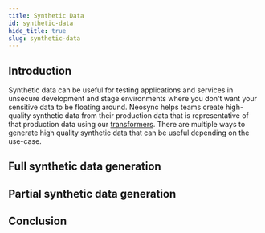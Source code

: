 ```yaml
---
title: Synthetic Data
id: synthetic-data
hide_title: true
slug: synthetic-data
---
```



<DocPageHeader title="Synthetic Data" />

## Introduction

Synthetic data can be useful for testing applications and services in unsecure development and stage environments where you don't want your sensitive data to be floating around. Neosync helps teams create high-quality synthetic data from their production data that is representative of that production data using our [transformers](/platform#transformers). There are multiple ways to generate high quality synthetic data that can be useful depending on the use-case.

## Full synthetic data generation

## Partial synthetic data generation

## Conclusion
